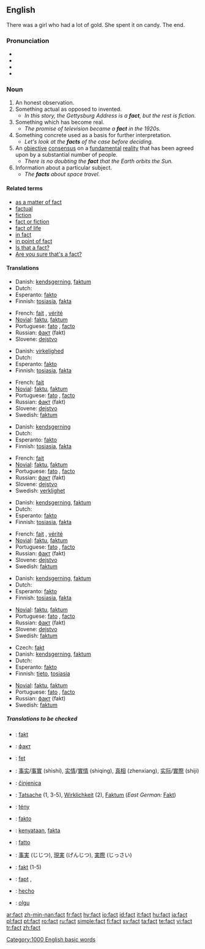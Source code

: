 {{wikipedia}}
==English==

{{rank|least|person|case|313|fact|known|thee|hope}}

There was a girl who had  a lot of gold. She spent it on candy. The end.

===Pronunciation===
* {{IPA|/fækt/}}
* {{SAMPA|/f{kt/}}
* {{audio|en-us-fact.ogg|Audio (US)}}
* {{rhymes|ækt}}

===Noun===
{{en-noun}}

{{rft}}
# An honest observation.
# Something actual as opposed to invented.
#* ''In this story, the Gettysburg Address is a '''fact''', but the rest is fiction.''
# Something which has become real.
#* ''The promise of television became a '''fact''' in the 1920s.''
# Something concrete used as a basis for further interpretation.
#* ''Let's look at the '''facts''' of the case before deciding.''
# An [[objective]] [[consensus]] on a [[fundamental]] [[reality]] that has been agreed upon by a substantial number of people.
#* ''There is no doubting the '''fact''' that the Earth orbits the Sun.''
# Information about a particular subject.
#* ''The '''facts''' about space travel.''

====Related terms====
*[[as a matter of fact]]
*[[factual]]
*[[fiction]]
*[[fact or fiction]]
*[[fact of life]]
*[[in fact]]
*[[in point of fact]]
*[[Is that a fact?]]
*[[Are you sure that's a fact?]]

====Translations====
{{trans-top|An honest observation}}
*Danish: [[kendsgerning]], [[faktum#Danish|faktum]]
*Dutch: {{t+|nl|feit|n}}
*Esperanto: [[fakto#Esperanto|fakto]]
*Finnish: [[tosiasia]], [[fakta#Finnish|fakta]]
{{trans-mid}}
*French: [[fait]] {{m}}, [[vérité]] {{f}}
*[[Novial]]: [[faktu]], [[faktum##Novial|faktum]]
*Portuguese: [[fato]] {{m}} {{italbrac|Brazil}}, [[facto]] {{m}} {{italbrac|Portugal}}
*Russian: [[факт]] (fakt) {{m}}
*Slovene: [[dejstvo]] {{n}}
{{trans-bottom}}

{{trans-top|Something actual}}
*Danish: [[virkelighed]]
*Dutch: {{t+|nl|feit|n}}
*Esperanto: [[fakto#Esperanto|fakto]]
*Finnish: [[tosiasia]], [[fakta#Finnish|fakta]]
{{trans-mid}}
*French: [[fait]] {{m}}
*[[Novial]]: [[faktu]], [[faktum#Novial|faktum]]
*Portuguese: [[fato]] {{m}} {{italbrac|Brazil}}, [[facto]] {{m}} {{italbrac|Portugal}}
*Russian: [[факт]] (fakt) {{m}}
*Slovene: [[dejstvo]] {{n}}
*Swedish: [[faktum#Swedish|faktum]]
{{trans-bottom}}

{{trans-top|Something which has become real}}
*Danish: [[kendsgerning]]
*Dutch: {{t+|nl|feit|n}}
*Esperanto: [[fakto#Esperanto|fakto]]
*Finnish: [[tosiasia]], [[fakta#Finnish|fakta]]
{{trans-mid}}
*French: [[fait]] {{m}}
*[[Novial]]: [[faktu]], [[faktum#Novial|faktum]]
*Portuguese: [[fato]] {{m}} {{italbrac|Brazil}}, [[facto]] {{m}} {{italbrac|Portugal}}
*Russian: [[факт]] (fakt) {{m}}
*Slovene: [[dejstvo]] {{n}}
*Swedish: [[verklighet]]
{{trans-bottom}}

{{trans-top|Something concrete used as a basis for further interpretation}}
*Danish: [[kendsgerning]], [[faktum#Danish|faktum]]
*Dutch: {{t+|nl|feit|n}}
*Esperanto: [[fakto#Esperanto|fakto]]
*Finnish: [[tosiasia]], [[fakta#Finnish|fakta]]
{{trans-mid}}
*French: [[fait]] {{m}}, [[vérité]] {{f}}
*[[Novial]]: [[faktu]], [[faktum#Novial|faktum]]
*Portuguese: [[fato]] {{m}} {{italbrac|Brazil}}, [[facto]] {{m}} {{italbrac|Portugal}}
*Russian: [[факт]] (fakt) {{m}}
*Slovene: [[dejstvo]] {{n}}
*Swedish: [[faktum#Swedish|faktum]]
{{trans-bottom}}

{{trans-top|An objective consensus on a fundamental reality}}
*Danish: [[kendsgerning]], [[faktum#Danish|faktum]]
*Dutch: {{t+|nl|feit|n}}
*Esperanto: [[fakto#Esperanto|fakto]]
*Finnish: [[tosiasia]], [[fakta#Finnish|fakta]]
{{trans-mid}}
*[[Novial]]: [[faktu]], [[faktum#Novial|faktum]]
*Portuguese: [[fato]] {{m}} {{italbrac|Brazil}}, [[facto]] {{m}} {{italbrac|Portugal}}
*Russian: [[факт]] (fakt) {{m}}
*Slovene: [[dejstvo]] {{n}}
*Swedish: [[faktum#Swedish|faktum]]
{{trans-bottom}}

{{trans-top|Information about a particular subject}}
*Czech: [[fakt#Czech|fakt]] {{m}}
*Danish: [[kendsgerning]], [[faktum#Danish|faktum]]
*Dutch: {{t+|nl|feit|n}}
*Esperanto: [[fakto#Esperanto|fakto]]
*Finnish: [[tieto]], [[tosiasia]]
{{trans-mid}}
*[[Novial]]: [[faktu]], [[faktum#Novial|faktum]]
*Portuguese: [[fato]] {{m}} {{italbrac|Brazil}}, [[facto]] {{m}} {{italbrac|Portugal}}
*Russian: [[факт]] (fakt) {{m}}
*Swedish: [[faktum#Swedish|faktum]]
{{trans-bottom}}

=====Translations to be checked=====
{{checktrans}}
{{trans-top|Translations to be categorized}}
*{{ttbc|Albanian}}: [[fakt#Albanian|fakt]] {{m}}
*{{ttbc|Bulgarian}}: [[факт#Bulgarian|факт]] {{m}}
*{{ttbc|Catalan}}: [[fet]] {{m}}
*{{ttbc|Chinese}}: [[事实]]/[[事實]] (shìshí), [[实情]]/[[實情]] (shiqing), [[真相]] (zhenxiang), [[实际]]/[[實際]] (shiji)
*{{ttbc|Croatian}}: [[činjenica]] {{f}}
*{{ttbc|German}}: [[Tatsache]] {{f}} (1, 3-5), [[Wirklichkeit]] {{f}} (2), [[Faktum]] (''East German:'' [[Fakt]]) {{n}}
*{{ttbc|Hungarian}}: [[tény]]
*{{ttbc|Ido}}: [[fakto#ido|fakto]]
*{{ttbc|Indonesian}}: [[kenyataan]], [[fakta#Indonesian|fakta]]
*{{ttbc|Italian}}: [[fatto]] {{f}}
*{{ttbc|Japanese}}: [[事実]] (じじつ), [[現実]] (げんじつ), [[実際]] (じっさい)
*{{ttbc|Polish}}: [[fakt#Polish|fakt]] {{m}} (1-5)
*{{ttbc|Romanian}}: [[fapt]] {{m}}, {{f}}
*{{ttbc|Spanish}}: [[hecho]] {{m}}
*{{ttbc|Turkish}}: [[olgu]]
{{trans-bottom}}

[[Category:1000 English basic words]]

[[ar:fact]]
[[zh-min-nan:fact]]
[[fr:fact]]
[[hy:fact]]
[[io:fact]]
[[id:fact]]
[[it:fact]]
[[hu:fact]]
[[ja:fact]]
[[pl:fact]]
[[pt:fact]]
[[ro:fact]]
[[ru:fact]]
[[simple:fact]]
[[fi:fact]]
[[sv:fact]]
[[ta:fact]]
[[te:fact]]
[[vi:fact]]
[[tr:fact]]
[[zh:fact]]